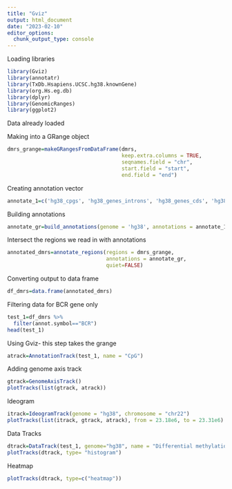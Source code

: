 ---
title: "Gviz"
output: html_document
date: "2023-02-10"
editor_options: 
  chunk_output_type: console
---

Loading libraries
```{r warning=FALSE, message=FALSE}
library(Gviz)
library(annotatr)
library(TxDb.Hsapiens.UCSC.hg38.knownGene)
library(org.Hs.eg.db)
library(dplyr)
library(GenomicRanges)
library(ggplot2)
```

Data already loaded

Making into a GRange object
```{r warning=FALSE, message=FALSE}
dmrs_grange=makeGRangesFromDataFrame(dmrs, 
                                     keep.extra.columns = TRUE,
                                     seqnames.field = "chr",
                                     start.field = "start",
                                     end.field = "end")
```

Creating annotation vector
```{r warning=FALSE, message=FALSE}
annotate_1=c('hg38_cpgs', 'hg38_genes_introns', 'hg38_genes_cds', 'hg38_genes_exons', 'hg38_genes_promoters', 'hg38_basicgenes', 'hg38_genes_intergenic', 'hg38_cpg_islands', 'hg38_cpg_shelves','hg38_cpg_shores', 'hg38_enhancers_fantom')
```

Building annotations
```{r warning=FALSE, message=FALSE}
annotate_gr=build_annotations(genome = 'hg38', annotations = annotate_1)
```

Intersect the regions we read in with annotations
```{r warning=FALSE, message=FALSE}
annotated_dmrs=annotate_regions(regions = dmrs_grange,
                                annotations = annotate_gr,
                                quiet=FALSE)
```

Converting output to data frame
```{r warning=FALSE, message=FALSE}
df_dmrs=data.frame(annotated_dmrs)
```

Filtering data for BCR gene only
```{r warning=FALSE, message=FALSE}
test_1=df_dmrs %>% 
  filter(annot.symbol=="BCR")
head(test_1)
```

Using Gviz- this step takes the grange
```{r warning=FALSE, message=FALSE}
atrack=AnnotationTrack(test_1, name = "CpG")
```

Adding genome axis track
```{r warning=FALSE, message=FALSE}
gtrack=GenomeAxisTrack()
plotTracks(list(gtrack, atrack))
```

Ideogram
```{r warning=FALSE, message=FALSE}
itrack=IdeogramTrack(genome = "hg38", chromosome = "chr22")
plotTracks(list(itrack, gtrack, atrack), from = 23.18e6, to = 23.31e6)
```

Data Tracks
```{r warning=FALSE, message=FALSE}
dtrack=DataTrack(test_1, genome="hg38", name = "Differential methylation tumour vs normal")
plotTracks(dtrack, type= "histogram")
```

Heatmap
```{r warning=FALSE, message=FALSE}
plotTracks(dtrack, type=c("heatmap"))
```


